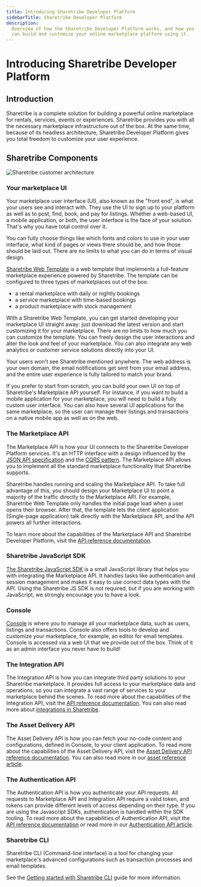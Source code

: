 ```yaml
---
title: Introducing Sharetribe Developer Platform
sidebarTitle: Sharetribe Developer Platform
description:
  Overview of how the Sharetribe Developer Platform works, and how you
  can build and customise your online marketplace platform using it.
---
```


# Introducing Sharetribe Developer Platform

## Introduction

Sharetribe is a complete solution for building a powerful online
marketplace for rentals, services, events or experiences. Sharetribe
provides you with all the necessary marketplace infrastructure out of
the box. At the same time, because of its headless architecture,
Sharetribe Developer Platform gives you total freedom to customize your
user experience.

## Sharetribe Components

![Sharetribe customer architecture](./sharetribe-customer-architecture.png)

### Your marketplace UI

Your marketplace user interface (UI), also known as the "front end", is
what your users see and interact with. They use the UI to sign up to
your platform as well as to post, find, book, and pay for listings.
Whether a web-based UI, a mobile application, or both, the user
interface is the face of your solution. That's why you have total
control over it.

You can fully choose things like which fonts and colors to use in your
user interface, what kind of pages or views there should be, and how
those should be laid out. There are no limits to what you can do in
terms of visual design.

[Sharetribe Web Template](/introduction/getting-started-with-web-template/)
is a web template that implements a full-feature marketplace experience
powered by Sharetribe. The template can be configured to three types of
marketplaces out of the box:

- a rental marketplace with daily or nightly bookings
- a service marketplace with time-based bookings
- a product marketplace with stock management

With a Sharetribe Web Template, you can get started developing your
marketplace UI straight away: just download the latest version and start
customizing it for your marketplace. There are no limits to how much you
can customize the template. You can freely design the user interactions
and alter the look and feel of your marketplace. You can also integrate
any web analytics or customer service solutions directly into your UI.

Your users won't see Sharetribe mentioned anywhere. The web address is
your own domain, the email notifications get sent from your email
address, and the entire user experience is fully tailored to match your
brand.

If you prefer to start from scratch, you can build your own UI on top of
Sharetribe's Marketplace API yourself. For instance, if you want to
build a mobile application for your marketplace, you will need to build
a fully custom user interface. You can also have several UI applications
for the same marketplace, so the user can manage their listings and
transactions on a native mobile app as well as on the web.

### The Marketplace API

The Marketplace API is how your UI connects to the Sharetribe Developer
Platform services. It's an HTTP interface with a design influenced by
the [JSON API specification](https://jsonapi.org/) and the
[CQRS pattern](https://martinfowler.com/bliki/CQRS.html). The
Marketplace API allows you to implement all the standard marketplace
functionality that Sharetribe supports.

Sharetribe handles running and scaling the Marketplace API. To take full
advantage of this, you should design your Marketplace UI to point a
majority of the traffic directly to the Marketplace API. For example,
Sharetribe Web Template only handles the initial page load when a user
opens their browser. After that, the template lets the client
application (Single-page application) talk directly with the Marketplace
API, and the API powers all further interactions.

To learn more about the capabilities of the Marketplace API and
Sharetribe Developer Platform, visit the
[API reference documentation](/concepts/api-sdk/api/).

### Sharetribe JavaScript SDK

[The Sharetribe JavaScript SDK](/concepts/api-sdk/js-sdk/) is a small JavaScript
library that helps you with integrating the Marketplace API. It handles
tasks like authentication and session management and makes it easy to
use correct data types with the API. Using the Sharetribe JS SDK is not
required, but if you are working with JavaScript, we strongly encourage
you to have a look.

### Console

[Console](https://console.sharetribe.com/) is where you to manage all
your marketplace data, such as users, listings and transactions. Console
also offers tools to develop and customize your marketplace, for
example, an editor for email templates. Console is accessed via a web UI
that we provide out of the box. Think of it as an admin interface you
never have to build!

### The Integration API

The Integration API is how you can integrate third party solutions to
your Sharetribe marketplace. It provides full access to your marketplace
data and operations, so you can integrate a vast range of services to
your marketplace behind the scenes. To read more about the capabilities
of the Integration API, visit the
[API reference documentation](/concepts/api-sdk/api/). You can also read more
about
[integrations in Sharetribe](/concepts/integrations/integrations-introduction/).

### The Asset Delivery API

The Asset Delivery API is how you can fetch your no-code content and
configurations, defined in Console, to your client application. To read
more about the capabilities of the Asset Delivery API, visit the
[Asset Delivery API reference documentation](https://www.sharetribe.com/api-reference/asset-delivery-api.html).
You can also read more in our
[asset reference article](/references/assets/).

### The Authentication API

The Authentication API is how you authenticate your API requests. All
requests to Marketplace API and Integration API require a valid token,
and tokens can provide different levels of access depending on their
type. If you are using the Javascript SDKs, authentication is handled
within the SDK tooling. To read more about the capabilities of
Authentication API, visit the
[API reference documentation](https://www.sharetribe.com/api-reference/authentication.html)
or read more in our
[Authentication API article](/concepts/api-sdk/authentication-api/).

### Sharetribe CLI

Sharetribe CLI (Command-line interface) is a tool for changing your
marketplace's advanced configurations such as transaction processes and
email templates.

See the
[Getting started with Sharetribe CLI](/introduction/getting-started-with-sharetribe-cli/)
guide for more information.
